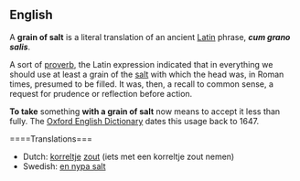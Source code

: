 ==English==

A '''grain of salt''' is a literal translation of an ancient [[Latin]] phrase, '''''cum grano salis'''''.

A sort of [[proverb]], the Latin expression indicated that in everything we should use at least a grain of the [[salt]] with which the head was, in Roman times, presumed to be filled.  It was, then, a recall to common sense, a request for prudence or reflection before action.

'''To take''' something '''with a grain of salt''' now means to accept it less than fully.  The [[Oxford English Dictionary]] dates this usage back to 1647.

====Translations===
*Dutch: [[korrel]]tje [[zout]] (iets met een korreltje zout nemen)
*Swedish: [[en nypa salt]]